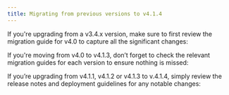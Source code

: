 ```yaml
---
title: Migrating from previous versions to v4.1.4
---
```

<Card title="Upgrading from an older version?" icon ="question">
</Card>

If you're upgrading from a v3.4.x version, make sure to first review the migration guide for v4.0 to capture all the significant changes:

<Card title="Migrating from v3.4.x to v4.0" href="../v4.0.0-april-2024/migrating-from-v3.4.x/" icon="link">
</Card>

If you're moving from v4.0 to v4.1.3, don’t forget to check the relevant migration guides for each version to ensure nothing is missed:

<Card title ="Migrating from v4.0 to v4.1" href ="../v4.1.0-may-2024/migrating-from-v3.4.x-to-v4.1" icon ="link">
</Card>

<Card title ="Migrating from v4.1 to v4.1.1" href ="../v4.1.1-june-2024/migrating-from-previous-to-v4.1.1" icon ="link">
</Card>

If you’re upgrading from v4.1.1, v4.1.2 or v4.1.3 to v.4.1.4, simply review the release notes and deployment guidelines for any notable changes:

<Card title ="Deployment guidelines v4.1.2" href ="../v4.1.2-june-2024/deployment-guidelines-v4.1.2" icon ="link">
</Card>

<Card title ="Deployment guidelines v.4.1.3" href ="../v4.1.3-august-2024/deployment-guidelines-v4.1.3" icon ="link">
</Card>

<Card title ="Deployment guidelines v.4.1.4" href ="../v4.1.4-september-2024/deployment-guidelines-v4.1.4" icon ="link">
</Card>

